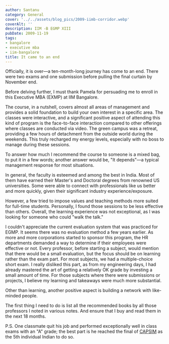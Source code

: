 ```yaml
---
author: Santanu
category: General
cover: '../../assets/blog_pics/2009-iimb-corridor.webp'
coverAlt: ''
description: IIM -B EGMP XIII
pubDate: 2009-11-19
tags:
- bangalore
- executive mba
- iim-bangalore
title: It came to an end
---
```


Officially, it is over—a ten-month-long journey has come to an end. There were two exams and one submission before pulling the final curtain by November end.

Before delving further, I must thank Pamela for persuading me to enroll in this Executive MBA (EXMP) at IIM Bangalore.

The course, in a nutshell, covers almost all areas of management and provides a solid foundation to build your own interest in a specific area. The classes were interactive, and a significant positive aspect of attending this kind of program is the face-to-face interaction compared to other offerings where classes are conducted via video. The green campus was a retreat, providing a few hours of detachment from the outside world during the weekends. This truly recharged my energy levels, especially with no boss to manage during these sessions.

To answer how much I recommend the course to someone is a mixed bag, to put it in a few words; another answer would be, "It depends"—a typical management response for most situations.

In general, the faculty is esteemed and among the best in India. Most of them have earned their Master's and Doctoral degrees from renowned US universities. Some were able to connect with professionals like us better and more quickly, given their significant industry experience/exposure.

However, a few tried to impose values and teaching methods more suited for full-time students. Personally, I found those sessions to be less effective than others. Overall, the learning experience was not exceptional, as I was looking for someone who could "walk the talk."

I couldn't appreciate the current evaluation system that was practiced for EGMP. It seems there was no evaluation method a few years earlier. As more and more corporations started to sponsor this program, the HR departments demanded a way to determine if their employees were effective or not. Every professor, before starting a subject, would mention that there would be a small evaluation, but the focus should be on learning rather than the exam part. For most subjects, we had a multiple-choice short exam. I really disliked this part, as from my engineering days, I had already mastered the art of getting a relatively OK grade by investing a small amount of time. For those subjects where there were submissions or projects, I believe my learning and takeaways were much more substantial.

Other than learning, another positive aspect is building a network with like-minded people.

The first thing I need to do is list all the recommended books by all those professors I noted in various notes. And ensure that I buy and read them in the next 18 months.

P.S. One classmate quit his job and performed exceptionally well in class exams with an "A" grade; the best part is he reached the final of [CAPSIM](http://www.capsim.com/ "CAPSIM") as the 5th individual Indian to do so.